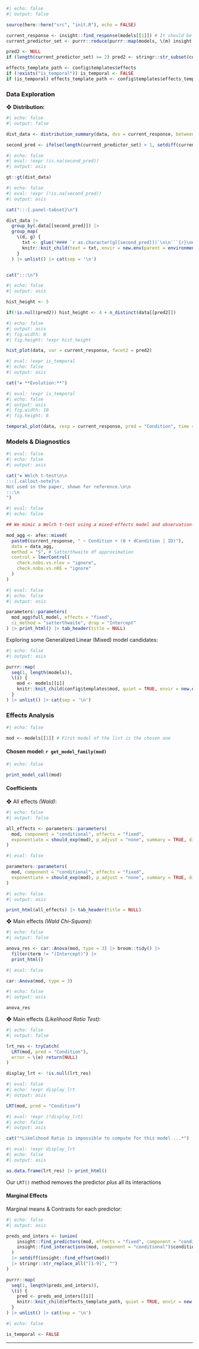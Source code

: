```r
#| echo: false
#| output: false

source(here::here("src", "init.R"), echo = FALSE)

current_response <- insight::find_response(models[[1]]) # It should be the same for all compared models ...
current_predictor_set <- purrr::reduce(purrr::map(models, \(m) insight::find_predictors(m)$conditional), \(acc, l) union(acc, l))

pred2 <- NULL
if (length(current_predictor_set) >= 2) pred2 <- stringr::str_subset(current_predictor_set, "Condition", negate = TRUE)[[1]]

effects_template_path <- config$templates$effects
if (!exists("is_temporal")) is_temporal <- FALSE
if (is_temporal) effects_template_path <- config$templates$effects_temporal
```

### Data Exploration

❖ **Distribution:**

```r
#| echo: false
#| output: false

dist_data <- distribution_summary(data, dvs = current_response, between = current_predictor_set) |> select(-Variable)

second_pred <- ifelse(length(current_predictor_set) > 1, setdiff(current_predictor_set, "Condition")[1], NA_character_)
```

```r
#| echo: false
#| eval: !expr (is.na(second_pred))
#| output: asis

gt::gt(dist_data)
```

```r
#| echo: false
#| eval: !expr (!is.na(second_pred))
#| output: asis

cat(":::{.panel-tabset}\n")

dist_data |> 
  group_by(.data[[second_pred]]) |> 
  group_map(
    \(d, g) {
      txt <- glue("#### `r as.character(g[[second_pred]])`\n\n```{r}\n#| output: asis\n#| echo: false\ngt::gt(d) \n```\n", .open = "<<", .close = ">>")
      knitr::knit_child(text = txt, envir = new.env(parent = environment()), quiet = TRUE)
    }
  ) |> unlist() |> cat(sep = '\n')


cat(":::\n")
```

<!-------------------------------------------------------->

```r
#| echo: false
#| output: asis

hist_height <- 5

if(!is.null(pred2)) hist_height <- 4 + n_distinct(data[[pred2]])
```

```r
#| echo: false
#| output: asis
#| fig.width: 8
#| fig.height: !expr hist_height

hist_plot(data, var = current_response, facet2 = pred2)
```

<!--[ Evolution ]-->

```r
#| eval: !expr is_temporal
#| echo: false
#| output: asis

cat("❖ **Evolution:**")
```

```r
#| eval: !expr is_temporal
#| echo: false
#| output: asis
#| fig.width: 10
#| fig.height: 8

temporal_plot(data, resp = current_response, pred = "Condition", time = pred2)
```


### Models & Diagnostics

```r
#| eval: false
#| echo: false
#| output: asis

cat("❖ Welch t-test\n\n
:::{.callout-note}\n
Not used in the paper, shown for reference.\n\n
:::\n
")
```

```r
#| eval: false
#| echo: false

## We mimic a Welch t-test using a mixed-effects model and observation-level random effects.

mod_agg <- afex::mixed(
  paste0(current_response, " ~ Condition + (0 + dCondition | ID)"),
  data = data_agg,
  method = "S", # Satterthwaite df approximation
  control = lmerControl(
    check.nobs.vs.nlev = "ignore", 
    check.nobs.vs.nRE = "ignore"
  )
)
```

```r
#| eval: false
#| echo: false
#| output: asis

parameters::parameters(
  mod_agg$full_model, effects = "fixed", 
  ci_method = "satterthwaite", drop = "Intercept"
) |> print_html() |> tab_header(title = NULL)
```


Exploring some Generalized Linear (Mixed) model candidates:

:::{.panel-tabset}

```r
#| echo: false
#| output: asis

purrr::map(
  seq(1, length(models)),
  \(i) {
    mod <- models[[i]]
    knitr::knit_child(config$templates$mod, quiet = TRUE, envir = new.env(parent = environment()))
  }
) |> unlist() |> cat(sep = '\n')
```

:::

### Effects Analysis

```r
#| echo: false

mod <- models[[1]] # First model of the list is the chosen one
```

:::{.callout-tip collapse="true"}

#### Chosen model: `r get_model_family(mod)`

```r
#| echo: false

print_model_call(mod)
```

:::

#### Coefficients

❖ All effects *(Wald)*:

```r
#| echo: false
#| output: false

all_effects <- parameters::parameters(
  mod, component = "conditional", effects = "fixed",
  exponentiate = should_exp(mod), p_adjust = "none", summary = TRUE, digits = 3
)
```

```r
#| eval: false

parameters::parameters(
  mod, component = "conditional", effects = "fixed",
  exponentiate = should_exp(mod), p_adjust = "none", summary = TRUE, digits = 3
)
```

```r
#| echo: false
#| output: asis

print_html(all_effects) |> tab_header(title = NULL)
```


❖ Main effects *(Wald Chi-Square)*:

```r
#| echo: false
#| output: false

anova_res <- car::Anova(mod, type = 3) |> broom::tidy() |> 
  filter(term != "(Intercept)") |> 
  print_html()
```

```r
#| eval: false

car::Anova(mod, type = 3)
```

```r
#| echo: false
#| output: asis

anova_res
```


❖ Main effects *(Likelihood Ratio Test)*:

```r
#| echo: false
#| output: false

lrt_res <- tryCatch(
  LRT(mod, pred = "Condition"),
  error = \(e) return(NULL)
)

display_lrt <- !is.null(lrt_res)
```

```r
#| eval: false
#| echo: !expr display_lrt
#| output: asis

LRT(mod, pred = "Condition")
```

```r
#| eval: !expr (!display_lrt)
#| echo: false
#| output: asis

cat("*Likelihood Ratio is impossible to compute for this model ...*")
```

```r
#| eval: !expr display_lrt
#| echo: false
#| output: asis

as.data.frame(lrt_res) |> print_html()
```

::: {.column-margin}

:::{.callout-important}
Our `LRT()` method removes the predictor *plus* all its interactions
:::

:::

#### Marginal Effects

Marginal means & Contrasts for each predictor:

::: {.panel-tabset}

```r
#| echo: false
#| output: asis

preds_and_inters <- (union(
    insight::find_predictors(mod, effects = "fixed", component = "conditional")$conditional, 
    insight::find_interactions(mod, component = "conditional")$conditional
  ) 
  |> setdiff(insight::find_offset(mod)) 
  |> stringr::str_replace_all("[1-9]", "")
)

purrr::map(
  seq(1, length(preds_and_inters)),
  \(i) {
    pred <- preds_and_inters[[i]]
    knitr::knit_child(effects_template_path, quiet = TRUE, envir = new.env(parent = environment()))
  }
) |> unlist() |> cat(sep = '\n')
```

:::

```r
#| echo: false

is_temporal <- FALSE
```

***
